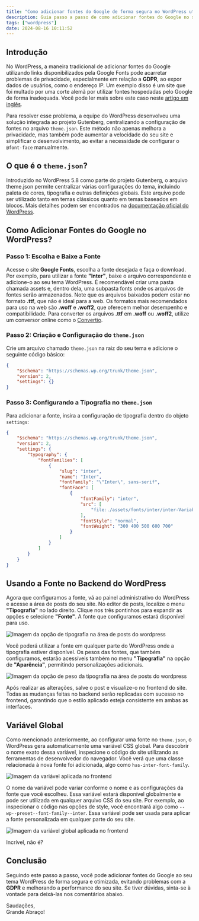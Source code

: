 ```yaml
---
title: "Como adicionar fontes do Google de forma segura no WordPress utilizando o arquivo theme.json"
description: Guia passo a passo de como adicionar fontes do Google no seu site WordPress de forma segura e otimizada, utilizando o arquivo theme.json.
tags: ["wordpress"]
date: 2024-08-16 10:11:52
---
```


## Introdução

No WordPress, a maneira tradicional de adicionar fontes do Google utilizando links disponibilizados pela Google Fonts pode acarretar problemas de privacidade, especialmente em relação a **GDPR**, ao expor dados de usuários, como o endereço IP. Um exemplo disso é um site que foi multado por uma corte alemã por utilizar fontes hospedadas pelo Google de forma inadequada. Você pode ler mais sobre este caso neste [artigo em inglês](https://wptavern.com/german-court-fines-website-owner-for-violating-the-gdpr-by-using-google-hosted-fonts).

Para resolver esse problema, a equipe do WordPress desenvolveu uma solução integrada ao projeto Gutenberg, centralizando a configuração de fontes no arquivo `theme.json`. Este método não apenas melhora a privacidade, mas também pode aumentar a velocidade do seu site e simplificar o desenvolvimento, ao evitar a necessidade de configurar o `@font-face` manualmente.

## O que é o `theme.json`?

Introduzido no WordPress 5.8 como parte do projeto Gutenberg, o arquivo theme.json permite centralizar várias configurações do tema, incluindo paleta de cores, tipografia e outras definições globais. Este arquivo pode ser utilizado tanto em temas clássicos quanto em temas baseados em blocos. Mais detalhes podem ser encontrados na [documentação oficial do WordPress](https://developer.wordpress.org/themes/global-settings-and-styles/).

## Como Adicionar Fontes do Google no WordPress?

### Passo 1: Escolha e Baixe a Fonte
Acesse o site **Google Fonts**, escolha a fonte desejada e faça o download. Por exemplo, para utilizar a fonte **"Inter"**, baixe o arquivo correspondente e adicione-o ao seu tema WordPress. É recomendável criar uma pasta chamada assets e, dentro dela, uma subpasta fonts onde os arquivos de fontes serão armazenados. Note que os arquivos baixados podem estar no formato **.ttf**, que não é ideal para a web. Os formatos mais recomendados para uso na web são **.woff** e **.woff2**, que oferecem melhor desempenho e compatibilidade. Para converter os arquivos **.ttf** em **.woff** ou **.woff2**, utilize um conversor online como o [Convertio](https://convertio.co/pt/ttf-woff/).

### Passo 2: Criação e Configuração do `theme.json`
Crie um arquivo chamado `theme.json` na raiz do seu tema e adicione o seguinte código básico:
```json 
{
    "$schema": "https://schemas.wp.org/trunk/theme.json",
    "version": 2,
    "settings": {}
}
```
### Passo 3: Configurando a Tipografia no `theme.json`
Para adicionar a fonte, insira a configuração de tipografia dentro do objeto `settings`:
```json 
{
    "$schema": "https://schemas.wp.org/trunk/theme.json",
    "version": 2,
    "settings": {
        "typography": {
            "fontFamilies": [
                {
                    "slug": "inter",
                    "name": "Inter",
                    "fontFamily": "\"Inter\", sans-serif",
                    "fontFace": [
                        {
                            "fontFamily": "inter",
                            "src": [
                                "file:./assets/fonts/inter/inter-VariableFont_opz,wght.ttf"
                            ],
                            "fontStyle": "normal",
                            "fontWeight": "300 400 500 600 700"
                        }
                    ]
                }
            ]
        }
    }
}
```
## Usando a Fonte no Backend do WordPress
Agora que configuramos a fonte, vá ao painel administrativo do WordPress e acesse a área de posts do seu site. No editor de posts, localize o menu **"Tipografia"** no lado direito. Clique nos três pontinhos para expandir as opções e selecione **"Fonte"**. A fonte que configuramos estará disponível para uso.

![Imagem da opção de tipografia na área de posts do wordpress](/images/uploads/tipografia-1.png "Imagem da opção de tipografia na área de posts do wordpress")

Você poderá utilizar a fonte em qualquer parte do WordPress onde a tipografia estiver disponível. Os pesos das fontes, que também configuramos, estarão acessíveis também no menu **"Tipografia"** na opção de **"Aparência"**, permitindo personalizações adicionais.

![Imagem da opção de peso da tipografia na área de posts do wordpress](/images/uploads/tipografia-2.png "Imagem da opção de peso da tipografia na área de posts do wordpress")

Após realizar as alterações, salve o post e visualize-o no frontend do site. Todas as mudanças feitas no backend serão replicadas com sucesso no frontend, garantindo que o estilo aplicado esteja consistente em ambas as interfaces.

## Variável Global
Como mencionado anteriormente, ao configurar uma fonte no `theme.json`, o WordPress gera automaticamente uma variável CSS global. Para descobrir o nome exato dessa variável, inspecione o código do site utilizando as ferramentas de desenvolvedor do navegador. Você verá que uma classe relacionada à nova fonte foi adicionada, algo como `has-inter-font-family`.

![Imagem da variável aplicada no frontend](/images/uploads/css-var.png "Imagem da variável aplicada no frontend")

O nome da variável pode variar conforme o nome e as configurações da fonte que você escolheu. Essa variável estará disponível globalmente e pode ser utilizada em qualquer arquivo CSS do seu site. Por exemplo, ao inspecionar o código nas opções de style, você encontrará algo como `--wp--preset--font-family--inter`. Essa variável pode ser usada para aplicar a fonte personalizada em qualquer parte do seu site.

![Imagem da variável global aplicada no frontend](/images/uploads/css-global-var.png "Imagem da variável global aplicada no frontend")

Incrível, não é?

## Conclusão
Seguindo este passo a passo, você pode adicionar fontes do Google ao seu tema WordPress de forma segura e otimizada, evitando problemas com a **GDPR** e melhorando a performance do seu site. Se tiver dúvidas, sinta-se à vontade para deixá-las nos comentários abaixo.

Saudações,  
Grande Abraço!